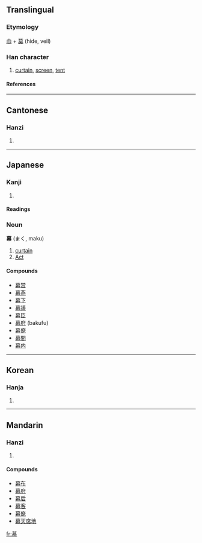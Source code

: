 ==Translingual==
===Etymology===
[[巾]] + [[莫]] (hide, veil)
===Han character===
{{Han char|rn=50|rad=巾|as=11|sn=14|four=4422<sub>7</sub>|canj=廿日大月 (TAKB)}}
# [[curtain]], [[screen]], [[tent]]
====References====
{{Han ref|kx=0335.290|dkj=09051|dj=0642.320|hdz=10749.070|uh=5E55|ud=24149|bh=B9F5|bd=47605}}
----
==Cantonese==
===Hanzi===
{{yue-hanzi|jyut=|y=mok6}}
# {{defn|Cantonese}}
----
==Japanese==
===Kanji===
{{ja-kanji|grade=6|rs=巾11}}
# {{defn|Japanese}} 
====Readings====
{{ja-readings|on=[[まく]] (maku), [[ばく]] (baku)|kun=[[おおう]] (oou)}}

===Noun===
'''幕''' (まく, maku)

# [[curtain]]
# [[Act]]

====Compounds====
*[[幕営]]
*[[幕燕]]
*[[幕下]]
*[[幕議]]
*[[幕臣]]
*[[幕府]] (bakufu)
*[[幕僚]]
*[[幕間]]
*[[幕内]]
----
==Korean==
===Hanja===
{{ko-hanja|hangeul=[[막]]|rv=mak|mr=mak}}
# {{defn|Korean}}
----
==Mandarin==
===Hanzi===
{{cmn-hanzi|pin=[[mù]] ([[mu4]])|wg=mu<sup>4</sup>}}
# {{defn|Mandarin}}

====Compounds====
*[[幕布]]
*[[幕府]]
*[[幕后]]
*[[幕客]]
*[[幕僚]]
*[[幕天席地]]

[[fr:幕]]